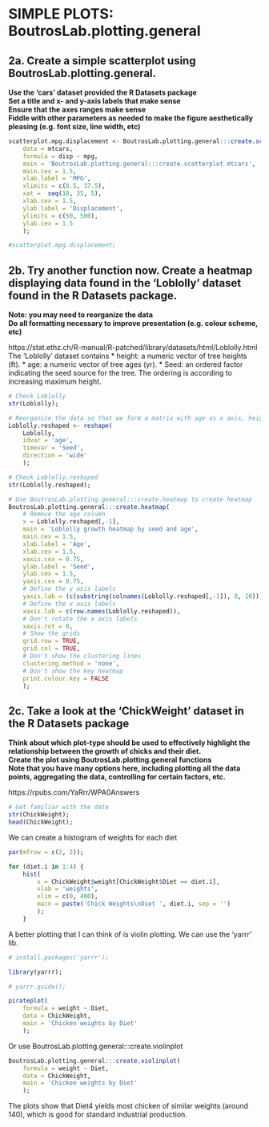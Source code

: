# SIMPLE PLOTS: BoutrosLab.plotting.general
## 2a. Create a simple scatterplot using BoutrosLab.plotting.general.
**Use the 'cars' dataset provided the R Datasets package**\
**Set a title and x- and y-axis labels that make sense**\
**Ensure that the axes ranges make sense**\
**Fiddle with other parameters as needed to make the figure aesthetically pleasing (e.g. font size, line width, etc)**\

```r
scatterplot.mpg.displacement <- BoutrosLab.plotting.general:::create.scatterplot(
    data = mtcars,
    formula = disp ~ mpg,
    main = 'BoutrosLab.plotting.general:::create.scatterplot mtcars',
    main.cex = 1.5,
    xlab.label = 'MPG',
    xlimits = c(8.5, 37.5),
    xat =  seq(10, 35, 5),
    xlab.cex = 1.5,
    ylab.label = 'Displacement',
    ylimits = c(50, 500),
    ylab.cex = 1.5
    );

#scatterplot.mpg.displacement;
```

## 2b. Try another function now. Create a heatmap displaying data found in the 'Loblolly' dataset found in the R Datasets package.
**Note: you may need to reorganize the data**\
**Do all formatting necessary to improve presentation (e.g. colour scheme, etc)**\

https://stat.ethz.ch/R-manual/R-patched/library/datasets/html/Loblolly.html
The 'Loblolly' dataset contains
* height: a numeric vector of tree heights (ft).
* age: a numeric vector of tree ages (yr).
* Seed: an ordered factor indicating the seed source for the tree. The ordering is according to increasing maximum height.

```r
# Check Loblolly
str(Loblolly);

# Reorganize the data so that we form a matrix with age as x axis, height of each seed as y axis. Namely, we align the heights of seeds by ages.
Loblolly.reshaped <- reshape(
    Loblolly,
    idvar = 'age',
    timevar = 'Seed',
    direction = 'wide'
    );

# Check Loblolly.reshaped
str(Loblolly.reshaped);

# Use BoutrosLab.plotting.general:::create.heatmap to create heatmap
BoutrosLab.plotting.general:::create.heatmap(
    # Remove the age column
    x = Loblolly.reshaped[,-1],
    main = 'Loblolly growth heatmap by seed and age',
    main.cex = 1.5,
    xlab.label = 'Age',
    xlab.cex = 1.5,
    xaxis.cex = 0.75,
    ylab.label = 'Seed',
    ylab.cex = 1.5,
    yaxis.cex = 0.75,
    # Define the y axis labels
    yaxis.lab = (c(substring(colnames(Loblolly.reshaped[,-1]), 8, 10))),
    # Define the x axis labels
    xaxis.lab = c(row.names(Loblolly.reshaped)),
    # Don't rotate the x axis labels
    xaxis.rot = 0,
    # Show the grids
    grid.row = TRUE,
    grid.col = TRUE,
    # Don't show the clustering lines
    clustering.method = 'none',
    # Don't show the key heatmap
    print.colour.key = FALSE
    );
```

## 2c. Take a look at the 'ChickWeight' dataset in the R Datasets package
**Think about which plot-type should be used to effectively highlight the relationship between the growth of chicks and their diet.**\
**Create the plot using BoutrosLab.plotting.general functions**\
**Note that you have many options here, including plotting all the data points, aggregating the data, controlling for certain factors, etc.**\

https://rpubs.com/YaRrr/WPA0Answers
```r
# Get familiar with the data
str(ChickWeight);
head(ChickWeight);
```

We can create a histogram of weights for each diet
```r
par(mfrow = c(2, 2));

for (diet.i in 1:4) {
    hist(
        x = ChickWeight$weight[ChickWeight$Diet == diet.i],
        xlab = 'weights',
        xlim = c(0, 400),
        main = paste('Chick Weights\nDiet ', diet.i, sep = '')
        );
    }
```

A better plotting that I can think of is violin plotting.
We can use the 'yarrr' lib.
```r
# install.packages('yarrr');

library(yarrr);

# yarrr.guide();

pirateplot(
    formula = weight ~ Diet,
    data = ChickWeight,
    main = 'Chicken weights by Diet'
    );
```

Or use BoutrosLab.plotting.general:::create.violinplot
```r
BoutrosLab.plotting.general:::create.violinplot(
    formula = weight ~ Diet,
    data = ChickWeight,
    main = 'Chicken weights by Diet'
    );
```

The plots show that Diet4 yields most chicken of similar weights (around 140), which is good for standard industrial production.

